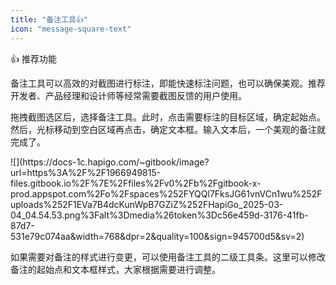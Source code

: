 ```yaml
---
title: "备注工具👍"
icon: "message-square-text"
---
```


<Tip>
  👍 推荐功能
</Tip>

备注工具可以高效的对截图进行标注，即能快速标注问题，也可以确保美观。推荐开发者、产品经理和设计师等经常需要截图反馈的用户使用。

拖拽截图选区后，选择备注工具。此时，点击需要标注的目标区域，确定起始点。然后，光标移动到空白区域再点击，确定文本框。输入文本后，一个美观的备注就完成了。

<Frame>
  ![](https://docs-1c.hapigo.com/~gitbook/image?url=https%3A%2F%2F1966949815-files.gitbook.io%2F%7E%2Ffiles%2Fv0%2Fb%2Fgitbook-x-prod.appspot.com%2Fo%2Fspaces%252FYQQl7FksJG61vnVCn1wu%252Fuploads%252F1EVa7B4dcKunWpB7GZiZ%252FHapiGo_2025-03-04_04.54.53.png%3Falt%3Dmedia%26token%3Dc56e459d-3176-41fb-87d7-531e79c074aa&width=768&dpr=2&quality=100&sign=945700d5&sv=2)
</Frame>

如果需要对备注的样式进行变更，可以使用备注工具的二级工具条。这里可以修改备注的起始点和文本框样式，大家根据需要进行调整。